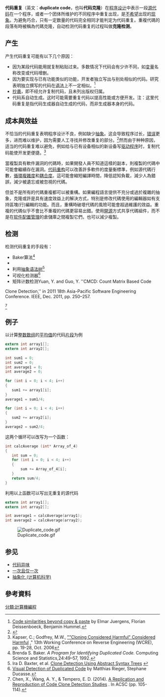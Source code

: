 {{NoteTA
|G1 = IT
|1 = zh-cn:克隆; zh-tw:複製;
}}
'''代码重复'''（英文：'''duplicate code'''，也叫'''代码克隆'''）在[[程序设计|程序设计]]中表示一段[[源代码|源代码]]在一个程序，或者一个团体所维护的不同程序中重复出现，是[[一次且仅一次|不希望]]出现的[[代码异味|现象]]。为避免巧合，只有一定数量的代码完全相同才能判定为代码重复。重複代碼的段落有時被稱為代碼克隆，自动检测代码重复的过程叫做'''克隆检测'''。
<!--疑似OR 代码重复有以下几类：
* 字字相同
* 字字相同（[[空格|空格]]和[[注释|注释]]除外）
* 词词相同
* 词词相同（除了有个别增删、调整）
* 功能相同-->

== 产生 ==
产生代码重复可能有以下几个原因：

* 因为某段代码能用就复制粘贴过来。多数情况下代码会有少许不同，如[[变量|变量]]名称改变或代码增删。
* 因为要实现与已有功能类似的功能，开发者独立写出与别处相似的代码。研究表明独立撰写的代码在[[语法|语法]]上不一定相似。<ref>[https://www.cqse.eu/publications/2010-code-similarities-beyond-copy-paste.pdf Code similarities beyond copy & paste] {{Wayback|url=https://www.cqse.eu/publications/2010-code-similarities-beyond-copy-paste.pdf |date=20190122195617 }} by Elmar Juergens, Florian Deissenboeck, Benjamin Hummel.</ref>
* [[抄袭|抄袭]]，即不经允许复制代码，且未列出版权归属。
* 代码系自动生成。这时可能需要重复代码以提高性能或方便开发。注：这里代码重复是指代码生成器自动生成的代码，而非生成器本身的代码。

== 成本與效益 ==
不恰当的代码重复表明程序设计不良，例如缺少[[抽象化_(计算机科学)|抽象]]。这会导致程序过长，[[程序错误|错误]]更多，进而难以维护，因为需要人工寻找并修改重复的部分。<ref>{{cite web|url=http://www.informit.com/articles/article.aspx?p=457502&seqNum=5|title=The Bad Code Spotter's Guide|publisher=InformIT.com|accessdate=2008-06-06|first=Diomidis|last=Spinellis|archive-url=https://web.archive.org/web/20121018012312/http://www.informit.com/articles/article.aspx?p=457502&seqNum=5|archive-date=2012-10-18|dead-url=yes}}</ref>然而由于种种原因，适当的代码重复难以避免，例如给与已有设备相似的新设备写[[驱动程序|驱动程序]]时，复制代码能使开发更便捷。<ref>Kapser, C.; Godfrey, M.W., [http://plg2.cs.uwaterloo.ca/~migod/papers/2006/wcre06-clonePatterns.pdf ""Cloning Considered Harmful" Considered Harmful] {{Wayback|url=http://plg2.cs.uwaterloo.ca/~migod/papers/2006/wcre06-clonePatterns.pdf |date=20160304043908 }}," 13th Working Conference on Reverse Engineering (WCRE), pp. 19-28, Oct. 2006</ref>

當複製具有軟件漏洞的代碼時，如果開發人員不知道這樣的副本，則複製的代碼中可能會繼續存在漏洞。[[代码重构|代码重构]]可以改善許多軟件的度量衡標準，例如源代碼行數，[[循環複雜度|循環複雜度]]和[[耦合性_(計算機科學)|耦合度]]。這可能會縮短編譯時間，降低認知負載，減少人為錯誤，減少被遺忘或被忽視的代碼。

但並不是所有的代碼重複都可以被重構。如果編程語言提供不充分或過於複雜的抽象，克隆或許是具有速度效益上的解決方式，特別是修改代碼使用的編輯器如有支持區塊(行)編輯的功能。而且，重構時破壞代碼的風險可能會超過維護的效益。重複的代碼似乎不會比不重複的代碼更容易出錯。使用[[开源软件|開源]]方式共享代碼組件，而不是在[[软件配置管理|软件配置管理]]的倉儲庫之間複製它們，也可以減少複製。

== 检测 ==
检测代码重复的手段有：

* Baker算法<ref>Brenda S. Baker. ''A Program for Identifying Duplicated Code.'' Computing Science and Statistics,24:49–57, 1992.</ref>
* {{link-en|Rabin–Karp字符串搜索算法|Rabin–Karp string search algorithm.}}
* 利用[[抽象语法树|抽象语法树]]<ref>Ira D. Baxter, et al. [http://www.semanticdesigns.com/Company/Publications/ICSM98.pdf Clone Detection Using Abstract Syntax Trees] {{Wayback|url=http://www.semanticdesigns.com/Company/Publications/ICSM98.pdf |date=20170810065949 }}</ref>
* 可视化检测器<ref>[http://www.iam.unibe.ch/~scg/Archive/Papers/Rieg98aEcoopWorkshop.pdf Visual Detection of Duplicated Code] {{Wayback|url=http://www.iam.unibe.ch/~scg/Archive/Papers/Rieg98aEcoopWorkshop.pdf |date=20060629083352 }} by Matthias Rieger, Stephane Ducasse.</ref>
* 矩阵计数检测<ref>Yuan, Y. and Guo, Y.  ''CMCD: Count Matrix Based Code
Clone Detection,'' in 2011 18th Asia-Pacific Software Engineering Conference. IEEE, Dec. 2011, pp. 250–257.</ref><ref>Chen, X., Wang, A. Y., & Tempero, E. D. (2014). [http://www.qualitascorpus.com/pubs/ChenWangTemperoClones.pdf A Replication and Reproduction of Code Clone Detection Studies] {{Wayback|url=http://www.qualitascorpus.com/pubs/ChenWangTemperoClones.pdf |date=20171215012454 }}. In ACSC (pp. 105-114).</ref>

== 例子 ==
以计算[[整数|整数]][[数组|数组]]的[[平均值|平均值]]的代码[[片段|片段]]为例

<syntaxhighlight lang="c">
extern int array1[];
extern int array2[];
 
int sum1 = 0;
int sum2 = 0;
int average1 = 0;
int average2 = 0;
 
for (int i = 0; i < 4; i++)
{
   sum1 += array1[i];
}
average1 = sum1/4;
 
for (int i = 0; i < 4; i++)
{
   sum2 += array2[i];
}
average2 = sum2/4;
</syntaxhighlight>

这两个循环可以改写为一个函数：
<syntaxhighlight lang="c">
int calcAverage (int* Array_of_4)
{
   int sum = 0;
   for (int i = 0; i < 4; i++)
   {
       sum += Array_of_4[i];
   }
   return sum/4;
}
</syntaxhighlight>
利用以上函数可以写出无重复的源代码
<syntaxhighlight lang="c">
extern int array1[];
extern int array2[];

int average1 = calcAverage(array1);
int average2 = calcAverage(array2);

</syntaxhighlight>

[[File:Duplicate_code.gif|thumbnail]]

== 参见 ==
* [[代码异味|代码异味]]
* [[一次且仅一次|一次且仅一次]]
* [[抽象化_(计算机科学)|抽象化 (计算机科学)]]

== 參考資料 ==
{{reflist}}

[[分類:計算機編程|分類:計算機編程]]